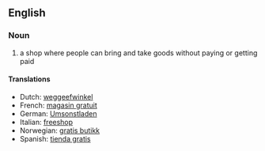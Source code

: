 {{rfc}}
==English==
===Noun===
# a shop where people can bring and take goods without paying or getting paid

====Translations====
* Dutch: [[weggeefwinkel]]
* French: [[magasin gratuit]]
* German: [[Umsonstladen]]
* Italian: [[freeshop]]
* Norwegian: [[gratis butikk]]
* Spanish: [[tienda gratis]]